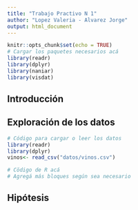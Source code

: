 ```yaml
---
title: "Trabajo Practivo N 1"
author: "Lopez Valeria - Alvarez Jorge"
output: html_document
---
```



```r
knitr::opts_chunk$set(echo = TRUE)
# Cargar los paquetes necesarios acá
library(readr)
library(dplyr)
library(naniar)
library(visdat)
```


## Introducción



## Exploración de los datos


```r
# Código para cargar o leer los datos
library(readr)
library(dplyr)
vinos<- read_csv("datos/vinos.csv")
```



```r
# Cödigo de R acá 
# Agregá más bloques según sea necesario
```



## Hipótesis


